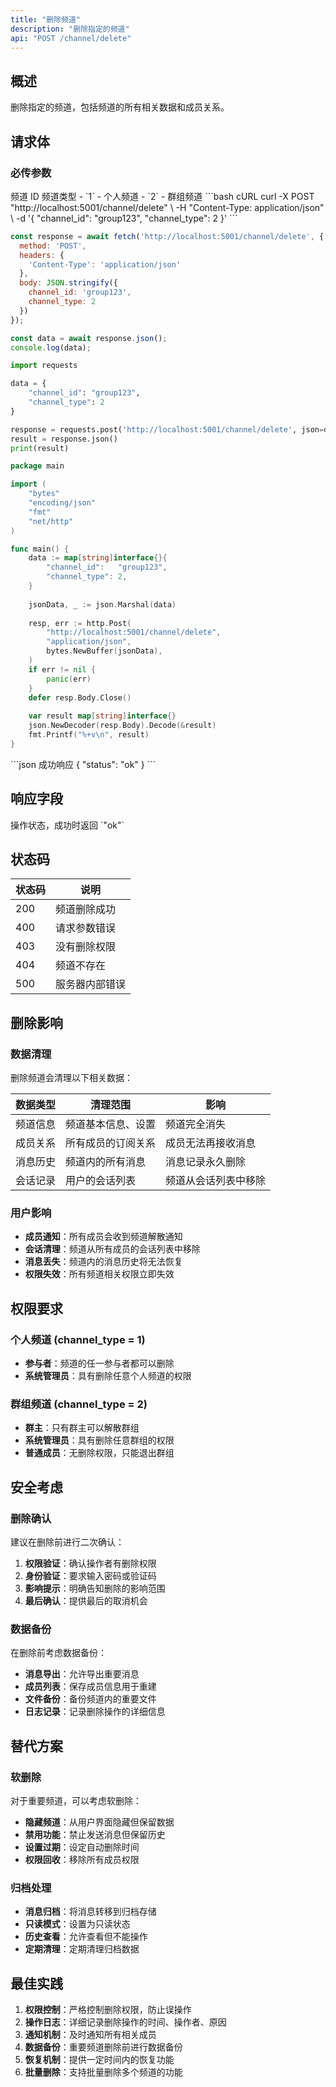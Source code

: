 ```yaml
---
title: "删除频道"
description: "删除指定的频道"
api: "POST /channel/delete"
---
```


## 概述

删除指定的频道，包括频道的所有相关数据和成员关系。

## 请求体

### 必传参数

<ParamField body="channel_id" type="string" required>
频道 ID
</ParamField>

<ParamField body="channel_type" type="integer" required>
频道类型
- `1` - 个人频道
- `2` - 群组频道
</ParamField>

<RequestExample>
```bash cURL
curl -X POST "http://localhost:5001/channel/delete" \
  -H "Content-Type: application/json" \
  -d '{
    "channel_id": "group123",
    "channel_type": 2
  }'
```

```javascript JavaScript
const response = await fetch('http://localhost:5001/channel/delete', {
  method: 'POST',
  headers: {
    'Content-Type': 'application/json'
  },
  body: JSON.stringify({
    channel_id: 'group123',
    channel_type: 2
  })
});

const data = await response.json();
console.log(data);
```

```python Python
import requests

data = {
    "channel_id": "group123",
    "channel_type": 2
}

response = requests.post('http://localhost:5001/channel/delete', json=data)
result = response.json()
print(result)
```

```go Go
package main

import (
    "bytes"
    "encoding/json"
    "fmt"
    "net/http"
)

func main() {
    data := map[string]interface{}{
        "channel_id":   "group123",
        "channel_type": 2,
    }
    
    jsonData, _ := json.Marshal(data)
    
    resp, err := http.Post(
        "http://localhost:5001/channel/delete",
        "application/json",
        bytes.NewBuffer(jsonData),
    )
    if err != nil {
        panic(err)
    }
    defer resp.Body.Close()
    
    var result map[string]interface{}
    json.NewDecoder(resp.Body).Decode(&result)
    fmt.Printf("%+v\n", result)
}
```
</RequestExample>

<ResponseExample>
```json 成功响应
{
  "status": "ok"
}
```
</ResponseExample>

## 响应字段

<ResponseField name="status" type="string" required>
操作状态，成功时返回 `"ok"`
</ResponseField>

## 状态码

| 状态码 | 说明 |
|--------|------|
| 200 | 频道删除成功 |
| 400 | 请求参数错误 |
| 403 | 没有删除权限 |
| 404 | 频道不存在 |
| 500 | 服务器内部错误 |

## 删除影响

### 数据清理

删除频道会清理以下相关数据：

| 数据类型 | 清理范围 | 影响 |
|----------|----------|------|
| 频道信息 | 频道基本信息、设置 | 频道完全消失 |
| 成员关系 | 所有成员的订阅关系 | 成员无法再接收消息 |
| 消息历史 | 频道内的所有消息 | 消息记录永久删除 |
| 会话记录 | 用户的会话列表 | 频道从会话列表中移除 |

### 用户影响

- **成员通知**：所有成员会收到频道解散通知
- **会话清理**：频道从所有成员的会话列表中移除
- **消息丢失**：频道内的消息历史将无法恢复
- **权限失效**：所有频道相关权限立即失效

## 权限要求

### 个人频道 (channel_type = 1)

- **参与者**：频道的任一参与者都可以删除
- **系统管理员**：具有删除任意个人频道的权限

### 群组频道 (channel_type = 2)

- **群主**：只有群主可以解散群组
- **系统管理员**：具有删除任意群组的权限
- **普通成员**：无删除权限，只能退出群组

## 安全考虑

### 删除确认

建议在删除前进行二次确认：

1. **权限验证**：确认操作者有删除权限
2. **身份验证**：要求输入密码或验证码
3. **影响提示**：明确告知删除的影响范围
4. **最后确认**：提供最后的取消机会

### 数据备份

在删除前考虑数据备份：

- **消息导出**：允许导出重要消息
- **成员列表**：保存成员信息用于重建
- **文件备份**：备份频道内的重要文件
- **日志记录**：记录删除操作的详细信息

## 替代方案

### 软删除

对于重要频道，可以考虑软删除：

- **隐藏频道**：从用户界面隐藏但保留数据
- **禁用功能**：禁止发送消息但保留历史
- **设置过期**：设定自动删除时间
- **权限回收**：移除所有成员权限

### 归档处理

- **消息归档**：将消息转移到归档存储
- **只读模式**：设置为只读状态
- **历史查看**：允许查看但不能操作
- **定期清理**：定期清理归档数据

## 最佳实践

1. **权限控制**：严格控制删除权限，防止误操作
2. **操作日志**：详细记录删除操作的时间、操作者、原因
3. **通知机制**：及时通知所有相关成员
4. **数据备份**：重要频道删除前进行数据备份
5. **恢复机制**：提供一定时间内的恢复功能
6. **批量删除**：支持批量删除多个频道的功能
